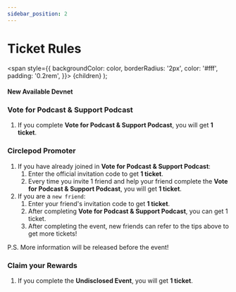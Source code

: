 ```yaml
---
sidebar_position: 2
---
```


# Ticket Rules

  <span
    style={{
      backgroundColor: color,
      borderRadius: '2px',
      color: '#fff',
      padding: '0.2rem',
    }}>
    {children}
  </span>
);

#### New Available <Highlight color="#25c2a0">Devnet</Highlight>

### Vote for Podcast & Support Podcast

1. If you complete **Vote for Podcast & Support Podcast**, you will get **1 ticket**.

### Circlepod Promoter

1. If you have already joined in **Vote for Podcast & Support Podcast**:
    1. Enter the official invitation code to get **1 ticket**.
    2. Every time you invite 1 friend and help your friend complete the **Vote for Podcast & Support Podcast**, you will get **1 ticket**.
2. If you are a `new friend`:
    1. Enter your friend's invitation code to get **1 ticket**.
    2. After completing **Vote for Podcast & Support Podcast**, you can get 1 ticket.
    3. After completing the event, new friends can refer to the tips above to get more tickets!

P.S. More information will be released before the event!

### Claim your Rewards

1. If you complete the **Undisclosed Event**, you will get **1 ticket**.

